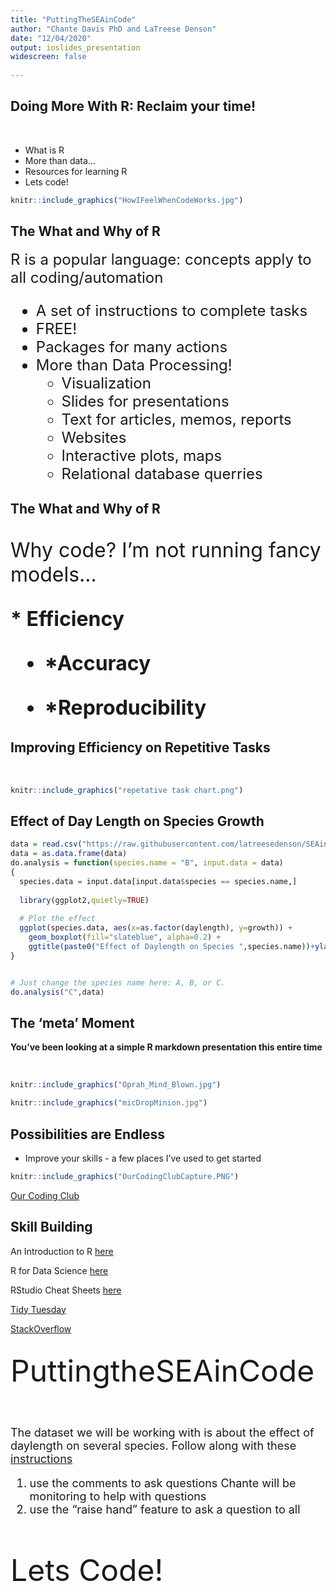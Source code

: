 ```yaml
---
title: "PuttingTheSEAinCode"
author: "Chante Davis PhD and LaTreese Denson"
date: "12/04/2020"
output: ioslides_presentation
widescreen: false  
   
---
```


## Doing More With R: Reclaim your time!
<br>
<div class = "blue">
* What is R  
* More than data...  
* Resources for learning R  
* Lets code!

<div class ="centered">
```r
knitr::include_graphics("HowIFeelWhenCodeWorks.jpg")
```
</div></b>
</font>

## The What and Why of R
<font size="5.5">
R is a popular language: concepts apply to all coding/automation

  <div class = "blue">
   * A set of instructions to complete tasks  
   * FREE!  
   * Packages for many actions
   * More than Data Processing!
       - Visualization  
       - Slides for presentations  
       - Text for articles, memos, reports  
       - Websites
       - Interactive plots, maps
       - Relational database querries
        
</div></b>
</font>

## The What and Why of R
<br>
<font size="6.5">Why code? I'm not running fancy models...  
 
<div class ="centered"><div class = "blue"><b>
* Efficiency   

* *Accuracy   

* *Reproducibility  

</div></b>
 </font>

## Improving Efficiency on Repetitive Tasks
<br>
<div class="centered">
```r

knitr::include_graphics("repetative task chart.png")

```

</div>
## Effect of Day Length on Species Growth
```r
data = read.csv("https://raw.githubusercontent.com/latreesedenson/SEAinCode/main/growth_data.csv")
data = as.data.frame(data)
do.analysis = function(species.name = "B", input.data = data)
{
  species.data = input.data[input.data$species == species.name,]
  
  library(ggplot2,quietly=TRUE)
  
  # Plot the effect
  ggplot(species.data, aes(x=as.factor(daylength), y=growth)) +
    geom_boxplot(fill="slateblue", alpha=0.2) +
    ggtitle(paste0("Effect of Daylength on Species ",species.name))+ylab("Growth (wt)")+ xlab("Day Length Category") +theme(plot.title = element_text(hjust = 0.5))
}


# Just change the species name here: A, B, or C.
do.analysis("C",data)
```

## The 'meta' Moment

<div class="centered"><b>
You've been looking at a simple R markdown presentation this entire time 
</div></b>
<br>
<div class="columns-2">
```r
knitr::include_graphics("Oprah_Mind_Blown.jpg")
```

```r
knitr::include_graphics("micDropMinion.jpg")
```

## Possibilities are Endless

- Improve your skills - a few places I've used to get started  

<div class="centered">
```r
knitr::include_graphics("OurCodingClubCapture.PNG")
```

[Our Coding Club ](https://ourcodingclub.github.io/)


## Skill Building
<div class ="centered">
An Introduction to R [here](https://cran.r-project.org/)

R for Data Science [here](http://r4ds.had.co.nz/)

RStudio Cheat Sheets [here](https://www.rstudio.com/resources/cheatsheets/)

[Tidy Tuesday](https://github.com/rfordatascience/tidytuesday)

[StackOverflow](https://stackoverflow.com/questions/tagged/r)


## 

<div class="centered">
<font size="7.5">PuttingtheSEAinCode  
<br>
<font size="4.5">The dataset we will be working with is about the effect of daylength on several species. Follow along with these [instructions](https://latreesedenson.github.io/PuttingTheSEAInCode/SEAInCodeRIntro2.html)
</div></b>

1) use the comments to ask questions Chante will be monitoring to help with questions
2) use the "raise hand" feature to ask a question to all

<br>
<div class = "centered">
<font size="7.5"> Lets Code!

</div>
